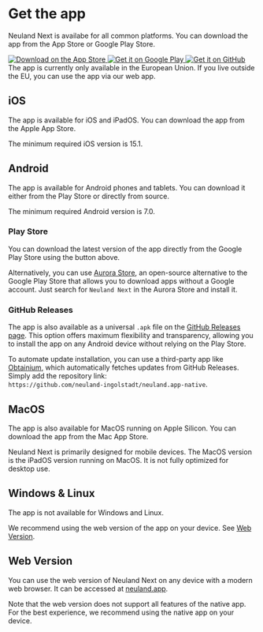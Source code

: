
# Get the app

Neuland Next is availabe for all common platforms. You can download the app from the App Store or Google Play Store.

<div className="flex gap-2 mt-4">
      <a href="https://apps.apple.com/app/apple-store/id1617096811?pt=124486931&ct=web&mt=8">
        <img alt="Download on the App Store" src="/assets/Apple_Badge_EN.svg"  className="h-12 w-auto" />
      </a>
      <a href="https://play.google.com/store/apps/details?id=app.neuland">
        <img alt="Get it on Google Play" src="/assets/Google_Badge_EN.svg" className="h-12 w-auto" />
      </a>
      <a href="https://github.com/neuland-ingolstadt/neuland.app-native/releases">
        <img alt="Get it on GitHub" src="/assets/get-it-on-github.png" className="h-12 w-auto" />
      </a>
</div>

<Callout type="info">
The app is currently only available in the European Union. If you live outside the EU, you can use the app via our web app.
</Callout>

## iOS

The app is available for iOS and iPadOS. You can download the app from the Apple App Store.

The minimum required iOS version is 15.1.


## Android

The app is available for Android phones and tablets. You can download it either from the Play Store or directly from source. 

The minimum required Android version is 7.0.

### Play Store

You can download the latest version of the app directly from the Google Play Store using the button above.

Alternatively, you can use [Aurora Store](https://auroraoss.com/), an open-source alternative to the Google Play Store that allows you to download apps without a Google account. Just search for `Neuland Next` in the Aurora Store and install it.

### GitHub Releases

The app is also available as a universal `.apk` file on the [GitHub Releases page](https://github.com/neuland-ingolstadt/neuland.app-native/releases). This option offers maximum flexibility and transparency, allowing you to install the app on any Android device without relying on the Play Store.

To automate update installation, you can use a third-party app like [Obtainium](https://github.com/ImranR98/Obtainium), which automatically fetches updates from GitHub Releases. Simply add the repository link:  
`https://github.com/neuland-ingolstadt/neuland.app-native`.

## MacOS

The app is also available for MacOS running on Apple Silicon. You can download the app from the Mac App Store.

Neuland Next is primarily designed for mobile devices. The MacOS version is the iPadOS version running on MacOS. It is not fully optimized for desktop use.


## Windows & Linux

The app is not available for Windows and Linux.

We recommend using the web version of the app on your device. See [Web Version](#web-version).

## Web Version

You can use the web version of Neuland Next on any device with a modern web browser. It can be accessed at [neuland.app](https://web.neuland.app).

Note that the web version does not support all features of the native app. For the best experience, we recommend using the native app on your device.
